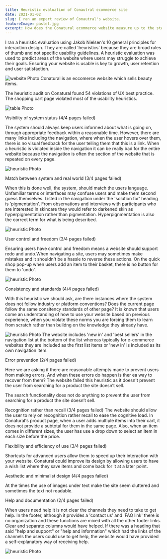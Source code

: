 ```yaml
---
title: Heuristic evaluation of Conautral ecommerce site
date: 2021-01-02
slug: I ran an expert review of Conautral's website.
featureImage: pastel.jpg
excerpt: How does the Conatural ecommerce website measure up to the standardized UX heuristics. 
---
```


I ran a heuristic evaluation using Jakob Nielsen's 10 general principles for interaction design. They are called 'heuristics' because they are broad rules of thumb and not specific usability guidelines. A heuristic evaluation was used to predict areas of the website where users may struggle to achieve their goals. Ensuring your website is usable is key to growth, user retention and user satisfaction.

![website Photo](Conatural.png)
Conatural is an eccomerce website which sells beauty items. 

The heuristic audit on Conatural found 54 violations of UX best practice. The shopping cart page violated most of the usability heuristics. 

![table Photo](table.png)

Visibility of system status (4/4 pages failed)

The system should always keep users informed about what is going on, through appropriate feedback within a reasonable time. However, there are many links including the navigation, where when the user hovers over them, there is no visual feedback for the user telling them that this is a link. When a heuristic is violated inside the navigation it can be really bad for the entire website because the navigation is often the section of the website that is repeated on every page. 
  
![heuristic Photo](heuristicone.png)

Match between system and real world (3/4 pages failed)

When this is done well, the system, should match the users language. Unfamiliar terms or interfaces may confuse users and make them second guess themselves. Listed in the navigation under the 'solution for' heading is 'pigmentation'. From observations and interviews with participants who are interested in skincare they would refer to darkened skin as hyperpigmentation rather than pigmentation. Hyperpignmentation is also the correct term for what is being described.

![heuristic Photo](Match.png)

User control and freedom (3/4 pages failed)

Ensuring users have control and freedom means a website should support redo and undo.When navigating a site, users may sometimes make mistakes and it shouldn't be a hassle to reverse these actions. On the quick shop pop-up when users add an item to their basket, there is no button for them to 'undo'.

![heuristic Photo](usercontrol.png)

Consistency and standards (4/4 pages failed)

With this heuristic we should ask, are there instances where the system does not follow industry or platform conventions? Does the current page follow the same consitency standards of other page? It is known that users come an understanding of how to use your website based on previous experience, when you violate these norms you are forcing them to learn from scratch rather than buildng on the knowledge they already have. 

![heuristic Photo](consistency.png)
The website includes 'new in' and 'best sellers' in the navigation list at the bottom of the list whereas typically for e-commerce websites they are included as the first list items or 'new in' is included as its own navigation item.

Error prevention (2/4 pages failed)

Here we are asking if there are reasonable attempts made to prevent users from making errors. And when these errors do happen is ther ea way to recover from them? The website failed this heuristic as it doesn't prevent the user from searching for a product the site doesn’t sell.

The search functionality does not do anything to prevent the user from searching for a product the site doesn’t sell.

Recognition rather than recall  (3/4 pages failed)
The website should allow the user to rely on recognition rather recall to ease the cognitive load. In Conatural's product page, when a user adds multiple items into their cart, it does not provide a subtotal for them in the same page. Also, when an item comes in different sizes, the user has use a drop down to select an item in each size before the price. 

Flexibility and efficiency of use  (3/4 pages failed)

Shortcuts for advanced users allow them to speed up their interaction with your website. Conatural could improve its design by allowing users to have a wish list where they save items and come back for it at a later point.  

Aesthetic and minimalist design (4/4 pages failed)

At the times the use of images under text make the site seem cluttered and sometimes the text not readable. 

Help and documentation  (2/4 pages failed)

When users need help it is not clear the channels they need to take to get help. In the footer, although it provides a 'contact us' and 'FAQ link' there is no organization and these functions are mixed with all the other footer links. Clear and separate columns would have helped. If there was a heading that said "help and support" or "help and information" which had the links of the channels the users could use to get help, the website would have provided a self-explanatory way of receiving help.

![heuristic Photo](Footer.png)
